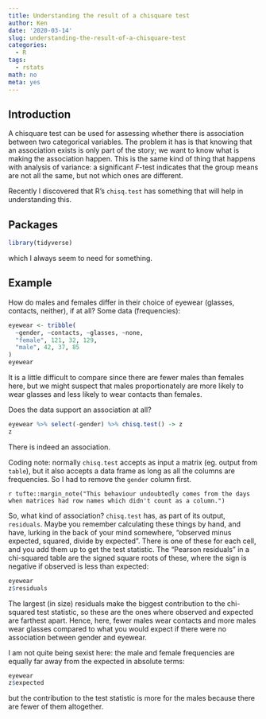 ```yaml
---
title: Understanding the result of a chisquare test
author: Ken
date: '2020-03-14'
slug: understanding-the-result-of-a-chisquare-test
categories:
  - R
tags:
  - rstats
math: no
meta: yes
---
```


## Introduction

A chisquare test can be used for assessing whether there is association between two categorical variables. The problem it has is that knowing that an association exists is only part of the story; we want to know what is making the association happen. This is the same kind of thing that happens with analysis of variance: a significant $F$-test indicates that the group means are not all the same, but not which ones are different.

Recently I discovered that R's `chisq.test` has something that will help in understanding this.

## Packages

```r
library(tidyverse)
```

which I always seem to need for something.

## Example

How do males and females differ in their choice of eyewear (glasses, contacts, neither), if at all? Some data (frequencies):

```r
eyewear <- tribble(
  ~gender, ~contacts, ~glasses, ~none,
  "female", 121, 32, 129,
  "male", 42, 37, 85
)
eyewear
```

It is a little difficult to compare since there are fewer males than females here, but we might suspect that males proportionately are more likely to wear glasses and less likely to wear contacts than females.

Does the data support an association at all?

```r
eyewear %>% select(-gender) %>% chisq.test() -> z
z
```

There is indeed an association. 

Coding note: normally `chisq.test` accepts as input a matrix (eg. output from `table`), but it also accepts a data frame as long as all the columns are frequencies. So I had to remove the `gender` column first.

`r tufte::margin_note("This behaviour undoubtedly comes from the days when matrices had row names which didn't count as a column.")`

So, what kind of association? `chisq.test` has, as part of its output, `residuals`. Maybe you remember calculating these things by hand, and have, lurking in the back of your mind somewhere, "observed minus expected, squared, divide by expected". There is one of these for each cell, and you add them up to get the test statistic. The "Pearson residuals" in a chi-squared table are the signed square roots of these, where the sign is negative if observed is less than expected:

```r
eyewear
z$residuals
```

The largest (in size) residuals make the biggest contribution to the chi-squared test statistic, so these are the ones where observed and expected are farthest apart. Hence, here, fewer males wear contacts and more males wear glasses compared to what you would expect if there were no association between gender and eyewear.

I am not quite being sexist here: the male and female frequencies are equally far away from the expected in absolute terms:

```r
eyewear
z$expected
```

but the contribution to the test statistic is more for the males because there are fewer of them altogether.